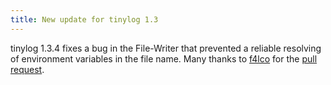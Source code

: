 ```yaml
---
title: New update for tinylog 1.3
---
```


tinylog 1.3.4 fixes a bug in the File-Writer that prevented a reliable resolving of environment variables in the file name. Many thanks to [f4lco](https://github.com/f4lco) for the [pull request](https://github.com/tinylog-org/tinylog/pull/70).
